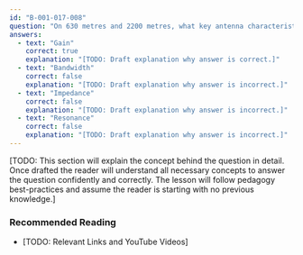 ```yaml
---
id: "B-001-017-008"
question: "On 630 metres and 2200 metres, what key antenna characteristic must be taken into account to comply with power limitations expressed as equivalent isotropically radiated power (EIRP)?"
answers:
  - text: "Gain"
    correct: true
    explanation: "[TODO: Draft explanation why answer is correct.]"
  - text: "Bandwidth"
    correct: false
    explanation: "[TODO: Draft explanation why answer is incorrect.]"
  - text: "Impedance"
    correct: false
    explanation: "[TODO: Draft explanation why answer is incorrect.]"
  - text: "Resonance"
    correct: false
    explanation: "[TODO: Draft explanation why answer is incorrect.]"
---
```


[TODO: This section will explain the concept behind the question in detail. Once drafted the reader will understand all necessary concepts to answer the question confidently and correctly. The lesson will follow pedagogy best-practices and assume the reader is starting with no previous knowledge.]

### Recommended Reading

- [TODO: Relevant Links and YouTube Videos]
